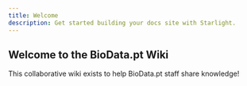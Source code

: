```yaml
---
title: Welcome
description: Get started building your docs site with Starlight.
---
```


## Welcome to the BioData.pt Wiki

This collaborative wiki exists to help BioData.pt staff share knowledge!
